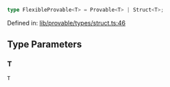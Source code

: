 ```ts
type FlexibleProvable<T> = Provable<T> | Struct<T>;
```

Defined in: [lib/provable/types/struct.ts:46](https://github.com/o1-labs/o1js/blob/fca908c243ee8e908efacaf73a882d48759e675a/src/lib/provable/types/struct.ts#L46)

## Type Parameters

### T

`T`
